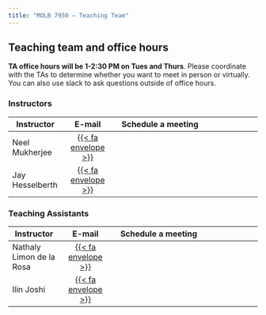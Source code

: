 ```yaml
---
title: "MOLB 7950 — Teaching Team"
---
```


## Teaching team and office hours

**TA office hours will be 1-2:30 PM on Tues and Thurs**. Please coordinate with the TAs
to determine whether you want to meet in person or virtually. You can also use
slack to ask questions outside of office hours.

### Instructors

| **Instructor**        |   **E-mail**  |  **Schedule a meeting**  |
|---------------|:-------------:|:-------------------------:|:-------------:|
| Neel Mukherjee |    <a href="mailto:neelanjan.mukherjee@cuanschutz.edu">{{< fa envelope >}}</a>    |     |
| Jay Hesselberth |  <a href="mailto:srinivas.ramachandran@cuanschutz.edu">{{< fa envelope >}}</a>  |    |

### Teaching Assistants

| **Instructor**        |   **E-mail**  |  **Schedule a meeting**  |
|---------------|:-------------:|:-------------------------:|:-------------:|
| Nathaly Limon de la Rosa | <a href="mailto:NATHALY.LIMONDELAROSA@cuanschutz.edu">{{< fa envelope >}}</a> |   |
| Ilin Joshi | <a href="mailto:ILIN.JOSHI@cuanschutz.edu">{{< fa envelope >}}</a> |   |
